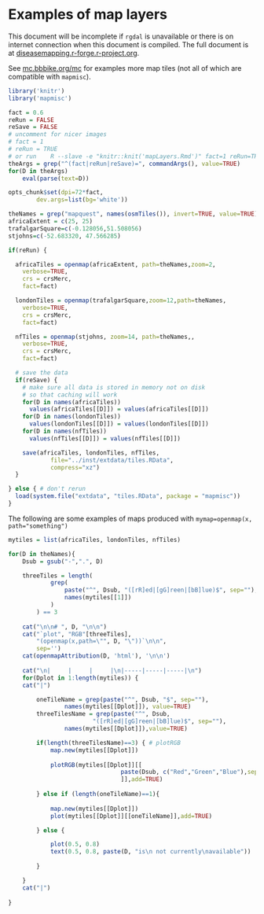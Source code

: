 <!--
%\VignetteEngine{knitr::knitr}
%\VignetteIndexEntry{Examples of map layers}
-->


# Examples of map layers


This document will be incomplete if `rgdal` is unavailable or there is on
internet connection when this document is compiled.  The full document is at
[diseasemapping.r-forge.r-project.org](http://diseasemapping.r-forge.r-project.org).

See [mc.bbbike.org/mc](http://mc.bbbike.org/mc/) for examples more map tiles 
(not all of which are compatible with `mapmisc`).


```r
library('knitr')
library('mapmisc')

fact = 0.6
reRun = FALSE
reSave = FALSE
# uncomment for nicer images
# fact = 1 
# reRun = TRUE
# or run 	R --slave -e "knitr::knit('mapLayers.Rmd')" fact=1 reRun=TRUE
theArgs = grep("^(fact|reRun|reSave)=", commandArgs(), value=TRUE)
for(D in theArgs)
	eval(parse(text=D))

opts_chunk$set(dpi=72*fact, 
		dev.args=list(bg='white'))	

theNames = grep("mapquest", names(osmTiles()), invert=TRUE, value=TRUE)
africaExtent = c(25, 25)
trafalgarSquare=c(-0.128056,51.508056)
stjohns=c(-52.683320, 47.566285)
```


```r

if(reRun) {

  africaTiles = openmap(africaExtent, path=theNames,zoom=2,
    verbose=TRUE, 
    crs = crsMerc, 
    fact=fact)

  londonTiles = openmap(trafalgarSquare,zoom=12,path=theNames,
    verbose=TRUE, 
    crs = crsMerc, 
    fact=fact)

  nfTiles = openmap(stjohns, zoom=14, path=theNames,,
    verbose=TRUE, 
    crs = crsMerc, 
    fact=fact)

  # save the data
  if(reSave) {
    # make sure all data is stored in memory not on disk
    # so that caching will work
    for(D in names(africaTiles))
	  values(africaTiles[[D]]) = values(africaTiles[[D]])
    for(D in names(londonTiles))
	  values(londonTiles[[D]]) = values(londonTiles[[D]])
    for(D in names(nfTiles))
	  values(nfTiles[[D]]) = values(nfTiles[[D]])

    save(africaTiles, londonTiles, nfTiles,
			file="../inst/extdata/tiles.RData",
			compress="xz")
  }

} else { # don't rerun
  load(system.file("extdata", "tiles.RData", package = "mapmisc"))
}
```


The following are some examples of maps produced with `mymap=openmap(x, path="something")`


```r


mytiles = list(africaTiles, londonTiles, nfTiles)

for(D in theNames){
	Dsub = gsub("-",".", D)

	threeTiles = length(
			grep(
				paste("^", Dsub, "([rR]ed|[gG]reen|[bB]lue)$", sep=""), 
				names(mytiles[[1]])
			)
		) == 3
	
	cat("\n\n# ", D, "\n\n")
	cat("`plot", "RGB"[threeTiles], 
		"(openmap(x,path=\"", D, "\"))`\n\n", 
	    sep='')
  	cat(openmapAttribution(D, 'html'), '\n\n')
	
	cat("\n|     |     |     |\n|-----|-----|-----|\n")
	for(Dplot in 1:length(mytiles)) {
	cat("|")

		oneTileName = grep(paste("^", Dsub, "$", sep=""), 
				names(mytiles[[Dplot]]), value=TRUE)
		threeTilesName = grep(paste("^", Dsub, 
						"([rR]ed|[gG]reen|[bB]lue)$", sep=""), 
				names(mytiles[[Dplot]]),value=TRUE)

		if(length(threeTilesName)==3) { # plotRGB
			map.new(mytiles[[Dplot]])
			
			plotRGB(mytiles[[Dplot]][[
								paste(Dsub, c("Red","Green","Blue"),sep="")
								]],add=TRUE)
	
		} else if (length(oneTileName)==1){
		
			map.new(mytiles[[Dplot]])
			plot(mytiles[[Dplot]][[oneTileName]],add=TRUE)

		} else {

			plot(0.5, 0.8)
			text(0.5, 0.8, paste(D, "is\n not currently\navailable"))
		
		}

	}
	cat("|")
	
}

```
